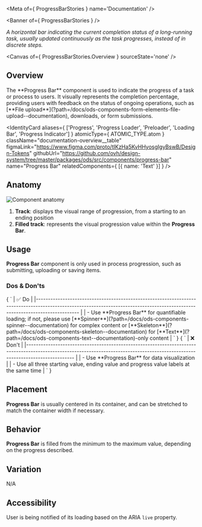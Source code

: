
<Meta of={ ProgressBarStories } name='Documentation' />

<Banner of={ ProgressBarStories } />

_A horizontal bar indicating the current completion status of a long-running task, usually updated continuously as the task progresses, instead of in discrete steps._

<Canvas of={ ProgressBarStories.Overview } sourceState='none' />

## Overview

<div className="documentation-overview">
  <div>
    The **Progress Bar** component is used to indicate the progress of a task or process to users. It visually
    represents the completion percentage, providing users with feedback on the status of ongoing operations, such as
    [**File upload**](?path=/docs/ods-components-form-elements-file-upload--documentation), downloads, or form submissions.
  </div>

  <IdentityCard aliases={ ['Progress', 'Progress Loader', 'Preloader', 'Loading Bar', 'Progress Indicator'] }
                atomicType={ ATOMIC_TYPE.atom }
                className="documentation-overview__table"
                figmaLink="https://www.figma.com/proto/tIKzHa5KvHHyosgIgyBswB/Design-Tokens"
                githubUrl="https://github.com/ovh/design-system/tree/master/packages/ods/src/components/progress-bar"
                name="Progress Bar"
                relatedComponents={ [{ name: 'Text' }] } />
</div>

## Anatomy

![Component anatomy](components/progress-bar/anatomy.png "Component anatomy")

1. **Track**: displays the visual range of progression, from a starting to an ending position
2. **Filled track**: represents the visual progression value within the **Progress Bar**.

## Usage

**Progress Bar** component is only used in process progression, such as submitting, uploading or saving items.

### Dos & Don'ts

<Markdown className="documentation-do-table">
  { `
| ✅ Do                                                                                                                                                                                                                                                                                                                                    |
|------------------------------------------------------------------------------------------------------------------------------------------------------------------------------                                                                                                                                                          |
| - Use **Progress Bar** for quantifiable loading; if not, please use [**Spinner**](?path=/docs/ods-components-spinner--documentation) for complex content or [**Skeleton**](?path=/docs/ods-components-skeleton--documentation) for [**Text**](?path=/docs/ods-components-text--documentation)-only content |
` }
</Markdown>

<Markdown className="documentation-dont-table">
  { `
| ❌ Don't                                                                                                                                                                          |
|-------------------------------------------------------------------------------------------------------------------------------------------------------------------------------- |
| - Use **Progress Bar** for data visualization                                                                                                                                    |
| - Use all three starting value, ending value and progress value labels at the same time                                                                                          |
` }
</Markdown>

## Placement

**Progress Bar** is usually centered in its container, and can be stretched to match the container width if necessary.

## Behavior

**Progress Bar** is filled from the minimum to the maximum value, depending on the progress described.

## Variation

N/A

## Accessibility

User is being notified of its loading based on the ARIA `live` property.
